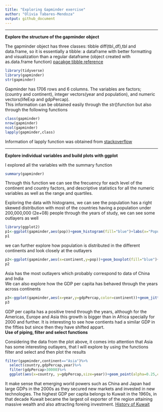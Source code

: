 ---
title: "Exploring Gapminder exercise"
author: "Olivia Tabares-Mendoza"
output: github_document
---

***
**Explore the structure of the gapminder object**  

The gapminder object has three classes: tibble diff(tbl_df),tbl and data.frame, so it is essentially a tibble: a dataframe with better formatting and visualization than a regular dataframe (object created with as.data.frame function) [pacakge tibble reference](https://cran.r-project.org/web/packages/tibble/tibble.pdf)  
```{r}
library(tidyverse)
library(gapminder)
str(gapminder)

```
Gapminder has 1706 rows and 6 columns. The variables are factors; (country and continent), integer vectors(year and population), and numeric vectors(lifeExp and gdpPercap).  
This information can be obtained easily through the str()function but also through the following functions  

```{r}
class(gapminder)
nrow(gapminder)
ncol(gapminder)
lapply(gapminder,class)

```
Information of lapply function was obtained from [stackoverflow](https://stackoverflow.com/questions/10661159/how-do-i-get-the-classes-of-all-columns-in-a-data-frame)  

***  
**Explore individual variables and build plots with ggplot**   

I explored all the variables with the summary function
```{r}
summary(gapminder)
```
Through this function we can see the frecuency for each level of the continent and country factors, and descriptive statistics for all the numeric variables as well as the range and quartiles. 

Exploring the data with histograms, we can see the population has a right skewed distribution with most of the countries having a population under 200,000,000 (2e+08) people through the years of study, we can see some outlayers as well
```{r}
library(ggplot2)
p1<-ggplot(gapminder,aes(pop))+geom_histogram(fill="blue")+labs(x="Population", y="Frecuency")
p1

```


we can further explore how population is distributed in the different continents and look closely at the outlayers
```{r}
p2<-ggplot(gapminder,aes(x=continent,y=pop))+geom_boxplot(fill="blue")+labs(x="Continent", y="Population")
p2
```


Asia has the most outlayers which probably correspond to data of China and India  
We can also explore how the GDP per capita has behaved through the years across continents
```{r}
p3<-ggplot(gapminder,aes(x=year,y=gdpPercap,color=continent))+geom_jitter()+labs(x="Year", y="GDP per capita")
p3
```  

GDP per capita has a positive trend through the years, although for the Americas, Europe and Asia this growth is bigger than in Africa specially for 2000 and further. It is interesting to see how contients had a similar GDP in the fifties but since then they have shifted appart.  
**Use of piping, filter and select functions**   

Considering the data from the plot above, it comes into attention that Asia has some interesting outlayers, that I will explore by using the functions filter and select and then plot the results
```{r}
filter(gapminder,continent=="Asia")%>%
  select(country,gdpPercap,year)%>%
  filter(gdpPercap>30000)%>%
  ggplot(aes(x=country, y=gdpPercap,size=year))+geom_point(alpha=0.25,color="blue")+labs(x="Country",y="GDP per capita")

```

It make sense that emerging world powers such as China and Japan had large GDPs in the 2000s as they secured new markets and invested in new technologies. The highest GDP per capita belongs to Kuwait in the 1960s, in that decade Kuwait became the largest oil exporter of the region attaining massive wealth and also attracting foreing investment. [History of Kuwait](https://en.wikipedia.org/wiki/History_of_Kuwait)